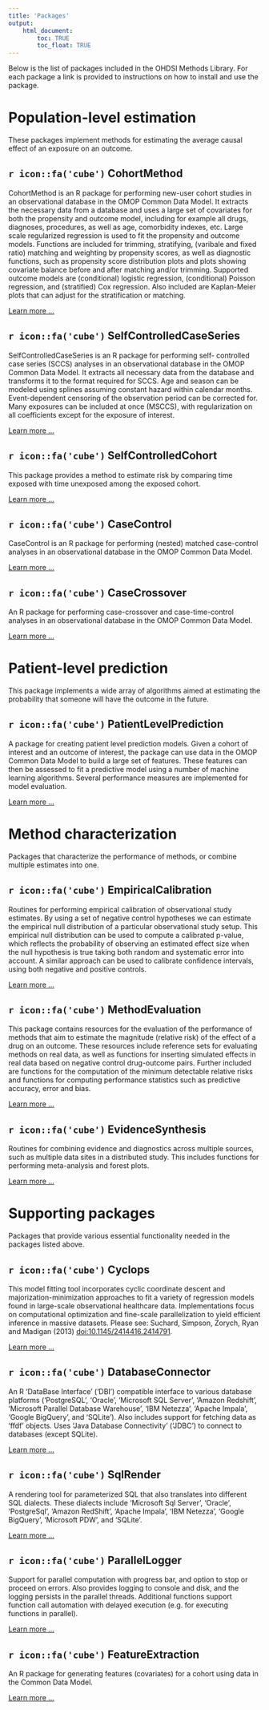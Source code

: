 ```yaml
---
title: 'Packages'
output: 
    html_document:
        toc: TRUE
        toc_float: TRUE
---
```


Below is the list of packages included in the OHDSI Methods Library. For each package a link is provided to instructions on how to install and use the package.

# Population-level estimation

These packages implement methods for estimating the average causal effect of an exposure on an outcome.

## `r icon::fa('cube')` CohortMethod 

CohortMethod is an R package for performing new-user cohort studies
    in an observational database in the OMOP Common Data Model. It extracts the
    necessary data from a database and uses a large set of covariates for both the 
    propensity and outcome model, including for example all drugs, diagnoses, procedures, 
    as well as age, comorbidity indexes, etc. Large scale regularized regression is used to 
    fit the propensity and outcome models. Functions are included for trimming, stratifying, 
    (varibale and fixed ratio) matching and weighting by propensity scores, as well as 
    diagnostic functions, such as propensity score distribution plots and plots showing 
    covariate balance before and after matching and/or trimming. Supported outcome models 
    are (conditional) logistic regression, (conditional) Poisson regression, and 
    (stratified) Cox regression. Also included are Kaplan-Meier plots that can adjust for 
    the stratification or matching.

[Learn more ...](https://ohdsi.github.io/CohortMethod)

## `r icon::fa('cube')` SelfControlledCaseSeries 

SelfControlledCaseSeries is an R package for performing self-
    controlled case series (SCCS) analyses in an observational database in the OMOP
    Common Data Model. It extracts all necessary data from the database and 
    transforms it to the format required for SCCS. Age and season can be modeled
    using splines assuming constant hazard within calendar months. Event-dependent 
    censoring of the observation period can be corrected for. Many exposures can be
    included at once (MSCCS), with regularization on all coefficients except for the
    exposure of interest.

[Learn more ...](https://ohdsi.github.io/SelfControlledCaseSeries)

## `r icon::fa('cube')` SelfControlledCohort 

This package provides a method to estimate risk by comparing time
    exposed with time unexposed among the exposed cohort.

[Learn more ...](https://ohdsi.github.io/SelfControlledCohort)

## `r icon::fa('cube')` CaseControl 

CaseControl is an R package for performing (nested) matched case-control analyses in an observational database in the OMOP Common Data Model.

[Learn more ...](https://ohdsi.github.io/CaseControl)

## `r icon::fa('cube')` CaseCrossover 

An R package for performing case-crossover and case-time-control analyses in an observational database in the OMOP Common Data Model.

[Learn more ...](https://ohdsi.github.io/CaseCrossover)

# Patient-level prediction

This package implements a wide array of algorithms aimed at estimating the probability that someone will have the outcome in the future.

## `r icon::fa('cube')` PatientLevelPrediction 

A package for creating patient level prediction models. Given a
    cohort of interest and an outcome of interest, the package can use data in the
    OMOP Common Data Model to build a large set of features. These features can then
    be assessed to fit a predictive model using a number of machine learning algorithms.
    Several performance measures are implemented for model evaluation.

[Learn more ...](https://ohdsi.github.io/PatientLevelPrediction)

# Method characterization

Packages that characterize the performance of methods, or combine multiple estimates into one.

## `r icon::fa('cube')` EmpiricalCalibration 

Routines for performing empirical calibration of observational
  study estimates. By using a set of negative control hypotheses we can
  estimate the empirical null distribution of a particular observational
  study setup. This empirical null distribution can be used to compute a
  calibrated p-value, which reflects the probability of observing an
  estimated effect size when the null hypothesis is true taking both random
  and systematic error into account. A similar approach can be used to
  calibrate confidence intervals, using both negative and positive controls.

[Learn more ...](https://ohdsi.github.io/EmpiricalCalibration)

## `r icon::fa('cube')` MethodEvaluation 

This package contains resources for the evaluation of the
    performance of methods that aim to estimate the magnitude (relative risk) of
    the effect of a drug on an outcome. These resources include reference sets for
    evaluating methods on real data, as well as functions for inserting simulated
    effects in real data based on negative control drug-outcome pairs. Further
    included are functions for the computation of the minimum detectable relative
    risks and functions for computing performance statistics such as predictive
    accuracy, error and bias.

[Learn more ...](https://ohdsi.github.io/MethodEvaluation)

## `r icon::fa('cube')` EvidenceSynthesis 

Routines for combining evidence and diagnostics across multiple 
  sources, such as multiple data sites in a distributed study. This includes functions
  for performing meta-analysis and forest plots.

[Learn more ...](https://github.com/OHDSI/EvidenceSynthesis)

# Supporting packages

Packages that provide various essential functionality needed in the packages listed above.

## `r icon::fa('cube')` Cyclops 

This model fitting tool incorporates cyclic coordinate descent and
    majorization-minimization approaches to fit a variety of regression models
    found in large-scale observational healthcare data.  Implementations focus
    on computational optimization and fine-scale parallelization to yield
    efficient inference in massive datasets.  Please see:
    Suchard, Simpson, Zorych, Ryan and Madigan (2013) <doi:10.1145/2414416.2414791>.

[Learn more ...](https://ohdsi.github.io/Cyclops)

## `r icon::fa('cube')` DatabaseConnector 

An R 'DataBase Interface' ('DBI') compatible interface to various database platforms ('PostgreSQL', 'Oracle', 'Microsoft SQL Server', 
    'Amazon Redshift', 'Microsoft Parallel Database Warehouse', 'IBM Netezza', 'Apache Impala', 'Google BigQuery', and 'SQLite'). Also includes support for
    fetching data as 'ffdf' objects. Uses 'Java Database Connectivity' ('JDBC') to connect to databases (except SQLite).

[Learn more ...](https://ohdsi.github.io/DatabaseConnector)

## `r icon::fa('cube')` SqlRender 

A rendering tool for parameterized SQL that also translates into
  different SQL dialects.  These dialects include 'Microsoft Sql Server', 'Oracle', 
  'PostgreSql', 'Amazon RedShift', 'Apache Impala', 'IBM Netezza', 'Google BigQuery', 'Microsoft PDW', and 'SQLite'.

[Learn more ...](https://ohdsi.github.io/SqlRender)

## `r icon::fa('cube')` ParallelLogger 

Support for parallel computation with progress bar, and option to stop or proceed on errors. Also provides logging to console and disk, 
  and the logging persists in the parallel threads. Additional functions support function call automation with delayed execution (e.g. for executing functions in
  parallel).

[Learn more ...](https://ohdsi.github.io/ParallelLogger)

## `r icon::fa('cube')` FeatureExtraction 

An R package for generating features (covariates) for a cohort using data in the Common Data Model.

[Learn more ...](https://ohdsi.github.io/FeatureExtraction)

